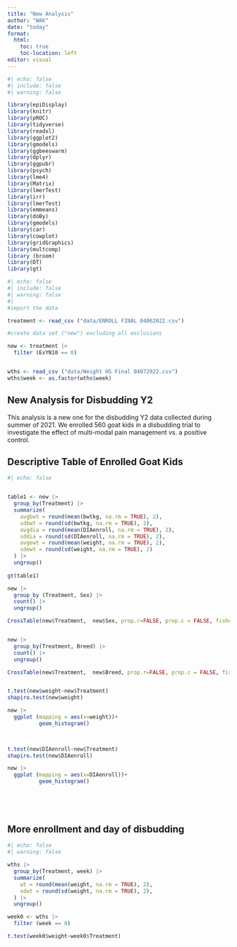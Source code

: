 ```yaml
---
title: "New Analysis"
author: "WAK"
date: "today"
format:
  html: 
    toc: true
    toc-location: left
editor: visual
---
```


```r
#| echo: false
#| include: false
#| warning: false

library(epiDisplay)
library(knitr)
library(pROC)
library(tidyverse)
library(readxl)
library(ggplot2)
library(gmodels)
library(ggbeeswarm)
library(dplyr)
library(ggpubr)
library(psych)
library(lme4)
library(Matrix)
library(lmerTest)
library(irr)
library(lmerTest)
library(emmeans)
library(doBy)       
library(gmodels)    
library(car)           
library(cowplot)       
library(gridGraphics)  
library(multcomp)
library (broom)
library(DT)
library(gt)
```

```r
#| echo: false
#| include: false
#| warning: false
#| 
#import the data

treatment <- read_csv ("data/ENROLL FINAL 04062022.csv")

#create data set ("new") excluding all exclusions 

new <- treatment |> 
  filter (ExYN10 == 0)


wths <- read_csv ("data/Weight HS Final 04072022.csv")
wths$week <- as.factor(wths$week)


```

## New Analysis for Disbudding Y2

This analysis is a new one for the disbudding Y2 data collected during summer of 2021. We enrolled 560 goat kids in a disbudding trial to investigate the effect of multi-modal pain management vs. a positive control.

## Descriptive Table of Enrolled Goat Kids

```r
#| echo: false


table1 <- new |> 
  group_by(Treatment) |> 
  summarize(
    avgbwt = round(mean(bwtkg, na.rm = TRUE), 2),
    sdbwt = round(sd(bwtkg, na.rm = TRUE), 2), 
    avgdia = round(mean(DIAenroll, na.rm = TRUE), 2),
    sddia = round(sd(DIAenroll, na.rm = TRUE), 2),
    avgewt = round(mean(weight, na.rm = TRUE), 2), 
    sdewt = round(sd(weight, na.rm = TRUE), 2)
  ) |> 
  ungroup()
  
gt(table1) 

new |> 
  group_by (Treatment, Sex) |> 
  count() |> 
  ungroup()

CrossTable(new$Treatment,  new$Sex, prop.r=FALSE, prop.c = FALSE, fisher=TRUE)


new |> 
  group_by(Treatment, Breed) |> 
  count() |> 
  ungroup()

CrossTable(new$Treatment,  new$Breed, prop.r=FALSE, prop.c = FALSE, fisher=TRUE)


t.test(new$weight~new$Treatment)
shapiro.test(new$weight)

new |> 
  ggplot (mapping = aes(x=weight))+
          geom_histogram()
        


t.test(new$DIAenroll~new$Treatment)
shapiro.test(new$DIAenroll)

new |> 
  ggplot (mapping = aes(x=DIAenroll))+
          geom_histogram()
        

  
  

```

## More enrollment and day of disbudding

```r
#| echo: false
#| warning: false

wths |> 
  group_by(Treatment, week) |> 
  summarize(
    wt = round(mean(weight, na.rm = TRUE), 2),
    sdwt = round(sd(weight, na.rm = TRUE), 2), 
  ) |> 
  ungroup()

week0 <- wths |> 
  filter (week == 0) 

t.test(week0$weight~week0$Treatment)


```

